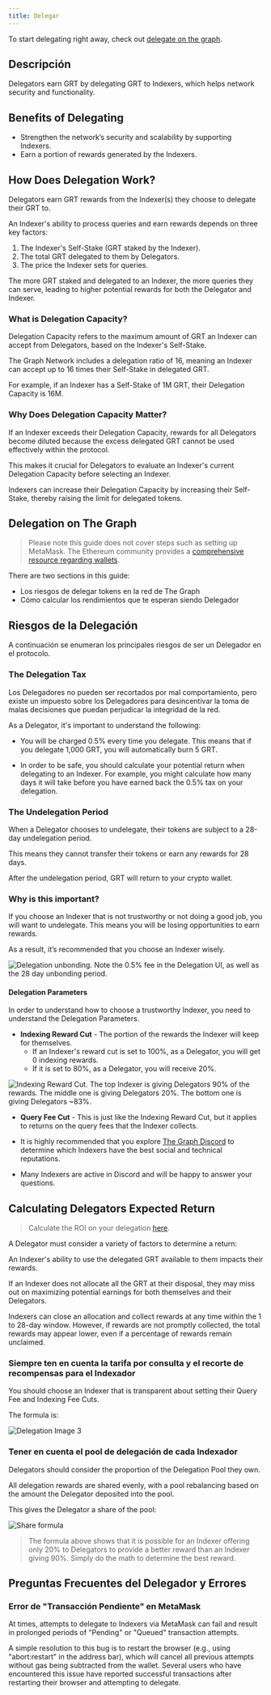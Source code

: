 ```yaml
---
title: Delegar
---
```


To start delegating right away, check out [delegate on the graph](https://thegraph.com/explorer/delegate?chain=arbitrum-one).

## Descripción

Delegators earn GRT by delegating GRT to Indexers, which helps network security and functionality.

<VideoEmbed title="What is Delegating?" youtube="VACg8bitnVc" />

## Benefits of Delegating

- Strengthen the network’s security and scalability by supporting Indexers.
- Earn a portion of rewards generated by the Indexers.

## How Does Delegation Work?

Delegators earn GRT rewards from the Indexer(s) they choose to delegate their GRT to.

An Indexer's ability to process queries and earn rewards depends on three key factors:

1. The Indexer's Self-Stake (GRT staked by the Indexer).
2. The total GRT delegated to them by Delegators.
3. The price the Indexer sets for queries.

The more GRT staked and delegated to an Indexer, the more queries they can serve, leading to higher potential rewards for both the Delegator and Indexer.

### What is Delegation Capacity?

Delegation Capacity refers to the maximum amount of GRT an Indexer can accept from Delegators, based on the Indexer's Self-Stake.

The Graph Network includes a delegation ratio of 16, meaning an Indexer can accept up to 16 times their Self-Stake in delegated GRT.

For example, if an Indexer has a Self-Stake of 1M GRT, their Delegation Capacity is 16M.

### Why Does Delegation Capacity Matter?

If an Indexer exceeds their Delegation Capacity, rewards for all Delegators become diluted because the excess delegated GRT cannot be used effectively within the protocol.

This makes it crucial for Delegators to evaluate an Indexer's current Delegation Capacity before selecting an Indexer.

Indexers can increase their Delegation Capacity by increasing their Self-Stake, thereby raising the limit for delegated tokens.

## Delegation on The Graph

<VideoEmbed title="How to Acquire GRT" youtube="HVyIrMcNu7I" />

> Please note this guide does not cover steps such as setting up MetaMask. The Ethereum community provides a [comprehensive resource regarding wallets](https://ethereum.org/en/wallets/).

There are two sections in this guide:

- Los riesgos de delegar tokens en la red de The Graph
- Cómo calcular los rendimientos que te esperan siendo Delegador

## Riesgos de la Delegación

A continuación se enumeran los principales riesgos de ser un Delegador en el protocolo.

### The Delegation Tax

Los Delegadores no pueden ser recortados por mal comportamiento, pero existe un impuesto sobre los Delegadores para desincentivar la toma de malas decisiones que puedan perjudicar la integridad de la red.

As a Delegator, it's important to understand the following:

- You will be charged 0.5% every time you delegate. This means that if you delegate 1,000 GRT, you will automatically burn 5 GRT.

- In order to be safe, you should calculate your potential return when delegating to an Indexer. For example, you might calculate how many days it will take before you have earned back the 0.5% tax on your delegation.

### The Undelegation Period

When a Delegator chooses to undelegate, their tokens are subject to a 28-day undelegation period.

This means they cannot transfer their tokens or earn any rewards for 28 days.

After the undelegation period, GRT will return to your crypto wallet.

### Why is this important?

If you choose an Indexer that is not trustworthy or not doing a good job, you will want to undelegate. This means you will be losing opportunities to earn rewards.

As a result, it’s recommended that you choose an Indexer wisely.

![Delegation unbonding. Note the 0.5% fee in the Delegation UI, as well as the 28 day unbonding period.](/img/Delegation-Unbonding.png)

#### Delegation Parameters

In order to understand how to choose a trustworthy Indexer, you need to understand the Delegation Parameters.

- **Indexing Reward Cut** - The portion of the rewards the Indexer will keep for themselves.
  - If an Indexer's reward cut is set to 100%, as a Delegator, you will get 0 indexing rewards.
  - If it is set to 80%, as a Delegator, you will receive 20%.

![Indexing Reward Cut. The top Indexer is giving Delegators 90% of the rewards. The middle one is giving Delegators 20%. The bottom one is giving Delegators ~83%.](/img/Indexing-Reward-Cut.png)

- **Query Fee Cut** - This is just like the Indexing Reward Cut, but it applies to returns on the query fees that the Indexer collects.

- It is highly recommended that you explore [The Graph Discord](https://discord.gg/graphprotocol) to determine which Indexers have the best social and technical reputations.

- Many Indexers are active in Discord and will be happy to answer your questions.

## Calculating Delegators Expected Return

> Calculate the ROI on your delegation [here](https://thegraph.com/explorer/delegate?chain=arbitrum-one).

A Delegator must consider a variety of factors to determine a return:

An Indexer's ability to use the delegated GRT available to them impacts their rewards.

If an Indexer does not allocate all the GRT at their disposal, they may miss out on maximizing potential earnings for both themselves and their Delegators.

Indexers can close an allocation and collect rewards at any time within the 1 to 28-day window. However, if rewards are not promptly collected, the total rewards may appear lower, even if a percentage of rewards remain unclaimed.

### Siempre ten en cuenta la tarifa por consulta y el recorte de recompensas para el Indexador

You should choose an Indexer that is transparent about setting their Query Fee and Indexing Fee Cuts.

The formula is:

![Delegation Image 3](/img/Delegation-Reward-Formula.png)

### Tener en cuenta el pool de delegación de cada Indexador

<VideoEmbed title="How to Choose the Right Indexer for Your Delegation" youtube="G0HyUZ0m_Q8" />

Delegators should consider the proportion of the Delegation Pool they own.

All delegation rewards are shared evenly, with a pool rebalancing based on the amount the Delegator deposited into the pool.

This gives the Delegator a share of the pool:

![Share formula](/img/Share-Forumla.png)

> The formula above shows that it is possible for an Indexer offering only 20% to Delegators to provide a better reward than an Indexer giving 90%. Simply do the math to determine the best reward.

## Preguntas Frecuentes del Delegador y Errores

### Error de "Transacción Pendiente" en MetaMask

At times, attempts to delegate to Indexers via MetaMask can fail and result in prolonged periods of "Pending" or "Queued" transaction attempts.

A simple resolution to this bug is to restart the browser (e.g., using "abort:restart" in the address bar), which will cancel all previous attempts without gas being subtracted from the wallet. Several users who have encountered this issue have reported successful transactions after restarting their browser and attempting to delegate.
